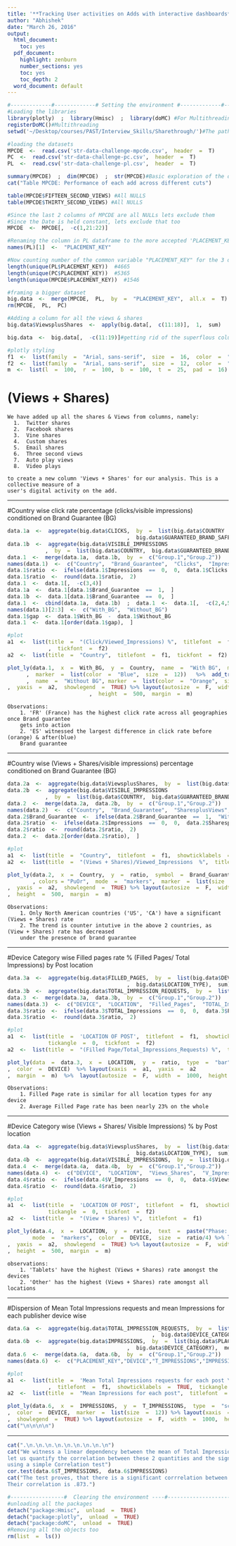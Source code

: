 ```yaml
---
title: '**Tracking User activities on Adds with interactive dashboards**'
author: "Abhishek"
date: "March 26, 2016"
output:
  html_document:
    toc: yes
  pdf_document:
    highlight: zenburn
    number_sections: yes
    toc: yes
    toc_depth: 2
  word_document: default
---
```


```r
#-------------#-------------# Setting the environment #-------------#-------------#
#Loading the libraries
library(plotly)  ;  library(Hmisc)  ;  library(doMC) #For Multithreading
registerDoMC()#Multithreading
setwd('~/Desktop/courses/PAST/Interview_Skills/Sharethrough/')#The path

#loading the datasets
MPCDE  <-  read.csv('str-data-challenge-mpcde.csv',  header  =  T)
PC  <-  read.csv('str-data-challenge-pc.csv',  header  =  T)
PL  <-  read.csv('str-data-challenge-pl.csv',  header  =  T)

summary(MPCDE)  ;  dim(MPCDE)  ;  str(MPCDE)#Basic exploration of the datasets
cat("Table MPCDE: Performance of each add across different cuts")

table(MPCDE$FIFTEEN_SECOND_VIEWS) #All NULLS
table(MPCDE$THIRTY_SECOND_VIEWS) #All NULLS

#Since the last 2 columns of MPCDE are all NULLs lets exclude them
#Since the Date is held constant, lets exclude that too
MPCDE  <-  MPCDE[,  -c(1,21:22)]

#Renaming the column in PL dataframe to the more accepted 'PLACEMENT_KEY'
names(PL)[1]  <-  "PLACEMENT_KEY"

#Now counting number of the common variable "PLACEMENT_KEY" for the 3 datasets
length(unique(PL$PLACEMENT_KEY))  #4665
length(unique(PC$PLACEMENT_KEY))  #5365
length(unique(MPCDE$PLACEMENT_KEY))  #1546

#framing a bigger dataset
big.data  <-  merge(MPCDE,  PL,  by  =  "PLACEMENT_KEY",  all.x  =  T)
rm(MPCDE,  PL,  PC)

#Adding a column for all the views & shares
big.data$ViewsplusShares  <-  apply(big.data[,  c(11:18)],  1,  sum)

big.data  <-  big.data[,  -c(11:19)]#getting rid of the superflous columns

#plotly styling
f1  <-  list(family  =  "Arial, sans-serif",  size  =  16,  color  =  "Green")
f2  <-  list(family  =  "Arial, sans-serif",  size  =  12,  color  =  "Brown")
m  <-  list(l  =  100,  r  =  100,  b  =  100,  t  =  25,  pad  =  16) #Setting margin
```

# (Views + Shares) 
```
We have added up all the shares & Views from columns, namely:
  1.  Twitter shares
  2.  Facebook shares
  3.  Vine shares
  4.  Custom shares
  5.  Email shares
  6.  Three second views
  7.  Auto play views
  8.  Video plays
  
to create a new column 'Views + Shares' for our analysis. This is a collective measure of a 
user's digital activity on the add.
```

*******************
#Country wise click rate percentage (clicks/visible impressions) conditioned on Brand Guarantee (BG)
```r
data.1a  <-  aggregate(big.data$CLICKS,  by  =  list(big.data$COUNTRY
                                      ,  big.data$GUARANTEED_BRAND_SAFE),  sum)
data.1b  <-  aggregate(big.data$VISIBLE_IMPRESSIONS
            ,  by  =  list(big.data$COUNTRY,  big.data$GUARANTEED_BRAND_SAFE),  sum)
data.1  <-  merge(data.1a,  data.1b,  by  =  c("Group.1","Group.2"))
names(data.1)  <-  c("Country",  "Brand_Guarantee",  "Clicks",  "Impressions")
data.1$ratio  <-  ifelse(data.1$Impressions  ==  0,  0,  data.1$Clicks * 100/ data.1$Impressions)
data.1$ratio  <-  round(data.1$ratio,  2)
data.1  <-  data.1[,  -c(3,4)]
data.1a  <-  data.1[data.1$Brand_Guarantee  ==  1,  ]
data.1b  <-  data.1[data.1$Brand_Guarantee  ==  0,  ]
data.1  <-  cbind(data.1a,  data.1b)  ;  data.1  <-  data.1[,  -c(2,4,5)]
names(data.1)[2:3]  <-  c("With_BG",  "Without_BG")   
data.1$gap  <-  data.1$With_BG  -  data.1$Without_BG  
data.1  <-  data.1[order(data.1$gap),  ]

#plot
a1  <-  list(title  =  "(Click/Viewed_Impressions) %",  titlefont  =  f1,  showticklabels  =  TRUE
             ,  tickfont  =  f2)
a2  <-  list(title  =  "Country",  titlefont  =  f1,  tickfont  =  f2)

plot_ly(data.1,  x  =  With_BG,  y  =  Country,  name  =  "With BG",  mode  =  "markers"
      ,  marker  =  list(color  =  "Blue",  size  =  12))   %>%  add_trace(x  =  Without_BG
      ,  name  =  "Without BG", marker  =  list(color  =  "Orange",  size  =  12))  %>%  layout(xaxis  =  a1
,  yaxis  =  a2,  showlegend  =  TRUE) %>% layout(autosize  =  F,  width  =  1000
                          ,  height  =  500,  margin  =  m)
```
```
Observations:
    1. 'FR' (France) has the highest click rate across all geographies once Brand guarantee
    gets into action
    2. 'ES' witnessed the largest difference in click rate before (orange) & after(blue) 
    Brand guarantee
```

************
#Country wise (Views + Shares/visible impressions) percentage conditioned on Brand Guarantee (BG)
```r
data.2a  <-  aggregate(big.data$ViewsplusShares,  by  =  list(big.data$COUNTRY,  big.data$GUARANTEED_BRAND_SAFE),  sum)
data.2b  <-  aggregate(big.data$VISIBLE_IMPRESSIONS
            ,  by  =  list(big.data$COUNTRY,  big.data$GUARANTEED_BRAND_SAFE),  sum)
data.2  <-  merge(data.2a,  data.2b,  by  =  c("Group.1","Group.2"))
names(data.2)  <-  c("Country",  "Brand_Guarantee",  "SharesplusViews",  "Impressions")
data.2$Brand_Guarantee  <-  ifelse(data.2$Brand_Guarantee  ==  1,  "With BG",  "Without BG")
data.2$ratio  <-  ifelse(data.2$Impressions  ==  0,  0,  data.2$SharesplusViews * 100/ data.2$Impressions)
data.2$ratio  <-  round(data.2$ratio,  2)
data.2  <-  data.2[order(data.2$ratio),  ]

#plot
a1  <-  list(title  =  "Country",  titlefont  =  f1,  showticklabels  =  TRUE,  tickfont  =  f2)
a2  <-  list(title  =  "(Views + Shares)/Viewed_Impressions  %",  titlefont  =  f1,  tickfont  =  f2)

plot_ly(data.2,  x  =  Country,  y  =  ratio,  symbol  =  Brand_Guarantee
        , colors = "PuOr",  mode  =  "markers",  marker  =  list(size  =  12))  %>% layout(xaxis  =  a1
,  yaxis  =  a2,  showlegend  =  TRUE) %>% layout(autosize  =  F,  width  =  1000
,  height  =  500,  margin  =  m)
```
```
Observations:
    1. Only North American countries ('US', 'CA') have a significant (Views + Shares) rate
    2. The trend is counter intutive in the above 2 countries, as (View + Shares) rate has decreased 
    under the presence of brand guarantee
```

**********************
#Device Category wise Filled pages rate % (Filled Pages/ Total Impressions) by Post location
```r
data.3a  <-  aggregate(big.data$FILLED_PAGES,  by  =  list(big.data$DEVICE_CATEGORY
                                      ,  big.data$LOCATION_TYPE),  sum)
data.3b  <-  aggregate(big.data$TOTAL_IMPRESSION_REQUESTS,  by  =  list(big.data$DEVICE_CATEGORY,  big.data$LOCATION_TYPE),  sum)
data.3  <-  merge(data.3a,  data.3b,  by  =  c("Group.1","Group.2"))
names(data.3)  <-  c("DEVICE",  "LOCATION",  "Filled_Pages",  "TOTAL_Impressions")
data.3$ratio  <-  ifelse(data.3$TOTAL_Impressions  ==  0,  0,  data.3$Filled_Pages * 100/ data.3$TOTAL_Impressions)
data.3$ratio  <-  round(data.3$ratio,  2)

#plot
a1  <-  list(title  =  'LOCATION OF POST',  titlefont  =  f1,  showticklabels  =  TRUE,
             tickangle  =  0,  tickfont  =  f2)
a2  <-  list(title  =  "(Filled Page/Total_Impressions_Requests) %",  titlefont  =  f1)

plot_ly(data  =  data.3,  x  =  LOCATION,  y  =  ratio,  type  =  "bar"
,  color  =  DEVICE)  %>% layout(xaxis  =  a1,  yaxis  =  a2
,  margin  =  m)  %>%  layout(autosize  =  F,  width  =  1000,  height  =  500)
```
```
Observations:
    1. Filled Page rate is similar for all location types for any device
    2. Average Filled Page rate has been nearly 23% on the whole
```

************
#Device Category wise (Views + Shares/ Visible Impressions) % by Post location
```r
data.4a  <-  aggregate(big.data$ViewsplusShares,  by  =  list(big.data$DEVICE_CATEGORY
                                      ,  big.data$LOCATION_TYPE),  sum)
data.4b  <-  aggregate(big.data$VISIBLE_IMPRESSIONS,  by  =  list(big.data$DEVICE_CATEGORY,  big.data$LOCATION_TYPE),  sum)
data.4  <-  merge(data.4a,  data.4b,  by  =  c("Group.1","Group.2"))
names(data.4)  <-  c("DEVICE",  "LOCATION",  "Views_Shares",  "V_Impressions")
data.4$ratio  <-  ifelse(data.4$V_Impressions  ==  0,  0,  data.4$Views_Shares * 100/ data.4$V_Impressions)
data.4$ratio  <-  round(data.4$ratio,  2)

#plot
a1  <-  list(title  =  'LOCATION OF POST',  titlefont  =  f1,  showticklabels  =  TRUE,
             tickangle  =  0,  tickfont  =  f2)
a2  <-  list(title  =  "(View + Shares) %",  titlefont  =  f1)

plot_ly(data.4,  x  =  LOCATION,  y  =  ratio,  text  =  paste("Phase: ", DEVICE),
        mode  =  "markers",  color  =  DEVICE,  size  =  ratio/4) %>% layout(xaxis  =  a1
,  yaxis  =  a2,  showlegend  =  TRUE) %>% layout(autosize  =  F,  width  =  1000
,  height  =  500,  margin  =  m)
```
```
observations:
    1. 'Tablets' have the highest (Views + Shares) rate amongst the devices
    2. 'Other' has the highest (Views + Shares) rate amongst all locations
```

************
#Dispersion of Mean Total Impressions requests and mean Impressions for each publisher device wise
```r
data.6a  <-  aggregate(big.data$TOTAL_IMPRESSION_REQUESTS,  by  =  list(big.data$PLACEMENT_KEY
                                              ,  big.data$DEVICE_CATEGORY),  mean)
data.6b  <-  aggregate(big.data$IMPRESSIONS,  by  =  list(big.data$PLACEMENT_KEY
                                      ,  big.data$DEVICE_CATEGORY),  mean)
data.6  <-  merge(data.6a,  data.6b,  by  =  c("Group.1","Group.2"))
names(data.6)  <-  c("PLACEMENT_KEY","DEVICE","T_IMPRESSIONS","IMPRESSIONS")

#plot
a1  <-  list(title  =  'Mean Total Impressions requests for each post \t\t\t\t\t'
             ,  titlefont  =  f1,  showticklabels  =  TRUE,  tickangle  =  0,  tickfont  =  f2)
a2  <-  list(title  =  "Mean Impressions for each post",  titlefont  =  f1,  tickfont  =  f2)

plot_ly(data.6,  x  =  IMPRESSIONS,  y  =  T_IMPRESSIONS,  type  =  "scattergl",  mode  =  "markers"
,  color  =  DEVICE,  marker  =  list(size  =  12)) %>% layout(xaxis  =  a1,  yaxis  =  a2
,  showlegend  =  TRUE) %>% layout(autosize  =  F,  width  =  1000,  height  =  700,  margin  =  m)
cat("\n\n\n\n")
```
***************

```r
cat(".\n.\n.\n.\n.\n.\n.\n.\n.\n")
cat("We witness a linear dependency between the mean of Total Impression requests and Impressions. So 
let us quantify the correlation between these 2 quantities and the significance between the 2 quantities,
using a simple Correlation test")
cor.test(data.6$T_IMPRESSIONS,  data.6$IMPRESSIONS)
cat("The test proves, that there is a significant corrrelation between Total Impression requests & Impressions.
Their correlation is .873.")
```



```r
#-----------------#  Clearing the environment ----#---------------------
#unloading all the packages 
detach("package:Hmisc",  unload  =  TRUE)
detach("package:plotly",  unload  =  TRUE)
detach("package:doMC",  unload  =  TRUE)
#Removing all the objects too
rm(list  =  ls())
```